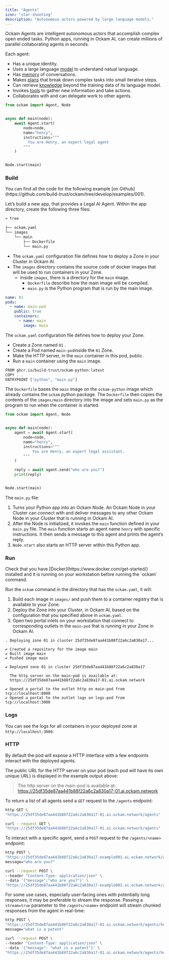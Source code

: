 ```yaml
---
title: "Agents"
icon: "star-shooting"
description: "Autonomous actors powered by large language models."
---
```


Ockam Agents are intelligent autonomous actors that accomplish complex open ended tasks. Python apps, running in Ockam AI, can create millions of parallel collaborating agents in seconds.

Each agent:

- Has a unique identity.
- Uses a large language [model](/agents/models) to understand natual language.
- Has [memory](/agents/memory) of conversations.
- Makes [plans](/agents/planning) that break down complex tasks into small iterative steps.
- Can retrieve [knowledge](/agents/knowledge) beyond the training data of its language model.
- Invokes [tools](/agents/tools) to gather new information and take actions.
- Collaborates with and can delegate work to other agents.

<RequestExample>

```python images/main/main.py
from ockam import Agent, Node


async def main(node):
    await Agent.start(
        node=node,
        name="henry",
        instructions="""
          You are Henry, an expert legal agent
        """
    )


Node.start(main)
```

</RequestExample>

### Build

<Tip>
  You can find all the code for the following example [on Github](https://github.com/build-trust/ockam/tree/develop/examples/001).
</Tip>

Let’s build a new app, that provides a Legal AI Agent. Within the app directory, create the following three files:

```bash app
» tree

├── ockam.yaml
└── images
    └── main
        ├── Dockerfile
        └── main.py
```

- The `ockam.yaml` configuration file defines how to deploy a Zone in your Cluster in Ockam AI.
- The `images` directory contains the source code of docker images that will be used to run containers in your Zone.
  - Inside `images`, there is a directory for the `main` image.
    - `Dockerfile` describe how the main image will be compiled.
    - `main.py` is the Python program that is run by the main image.

```yaml ockam.yaml
name: 01
pods:
  - name: main-pod
    public: true
    containers:
      - name: main
        image: main
```

The `ockam.yaml` configuration file defines how to deploy your Zone:

- Create a Zone named `01` .
- Create a Pod named `main-pod`inside the `01` Zone.
- Make the HTTP server, in the `main` container in this pod, public.
- Run a `main` container using the `main` image.

```bash images/main/Dockerfile
FROM ghcr.io/build-trust/ockam-python:latest
COPY . .
ENTRYPOINT ["python", "main.py"]
```

The `Dockerfile` bases the `main` image on the `ockam-python` image which already contains the `ockam` python package. The `Dockerfile` then copies the contents of the `images/main` directory into the image and sets `main.py` as the program to run when the container is started.

```python images/main/main.py
from ockam import Agent, Node


async def main(node):
    agent = await Agent.start(
        node=node,
        name="henry",
        instructions="""
            You are Henry, an expert legal assistant.
        """
    )

    reply = await agent.send("who are you?")
    print(reply)


Node.start(main)
```

The `main.py` file:

1. Turns your Python app into an Ockam Node. An Ockam Node in your Cluster can connect with and deliver messages to any other Ockam Node in your Cluster that is running in Ockam AI.
2. After the Node is initialized, it invokes the `main` function defined in your `main.py` file. The `main` function starts an agent name `henry` with specific instructions. It then sends a message to this agent and prints the agent’s reply.
3. `Node.start` also starts an HTTP server within this Python app.

### Run

<Note>
  Check that you have [Docker](https://www.docker.com/get-started/) installed and it is running on your workstation before running the `ockam` command.
</Note>

Run the `ockam` command in the directory that has the `ockam.yaml`, it will:

1. Build each image in `images/` and push them to a container registry that is available to your Zone.
2. Deploy the Zone into your Cluster, in Ockam AI, based on the configuration that you specified above in `ockam.yaml`.
3. Open two portal inlets on your workstation that connect to corresponding outlets in the `main-pod` that is running in your Zone in Ockam AI.

```
. Deploying zone 01 in cluster 25df35de87aa441b88f22a6c2a830a17...

✔ Created a repository for the image main
✔ Built image main
✔ Pushed image main

✔ Deployed zone 01 in cluster 25df35de87aa441b88f22a6c2a830a17

  The http server on the main-pod is available at:
  https://25df35de87aa441b88f22a6c2a830a17-01.ai.ockam.network

✔ Opened a portal to the outlet http on main-pod from tcp://localhost:8000
✔ Opened a portal to the outlet logs on logs-pod from tcp://localhost:3000
```

### Logs

You can see the logs for all containers in your deployed zone at `http://localhost:3000`.

### HTTP

By default the pod will expose a HTTP interface with a few endpoints interact with the deployed agents.

The public URL for the HTTP server on your pod (each pod will have its own unique URL) is displayed in the example output above:

> The http server on the main-pod is available at:
> https://25df35de87aa441b88f22a6c2a830a17-01.ai.ockam.network

To return a list of all agents send a `GET` request to the `/agents` endpoint:

<CodeGroup>

```bash httpie
http GET \
"https://25df35de87aa441b88f22a6c2a830a17-01.ai.ockam.network/agents"
```


```bash curl
curl --request GET \
"https://25df35de87aa441b88f22a6c2a830a17-01.ai.ockam.network/agents"
```

</CodeGroup>

To interact with a specific agent, send a `POST` request to the `/agents/<name>` endpoint:

<CodeGroup>

```bash httpie
http POST \
"https://25df35de87aa441b88f22a6c2a830a17-example001.ai.ockam.network/agents/henry" \
message="who are you?"
```


```bash curl
curl --request POST \
--header "Content-Type: application/json" \
--data '{"message":"who are you?"}' \
"https://25df35de87aa441b88f22a6c2a830a17-example001.ai.ockam.network/agents/henry"
```

</CodeGroup>

For some use cases, especially user-facing ones with potentially long responses, it may be preferable to stream the response. Passing a `stream=true` parameter to the `/agents/<name>` endpoint will stream chunked responses from the agent in real-time:

<CodeGroup>

```bash httpie
http POST \
"https://25df35de87aa441b88f22a6c2a830a17-01.ai.ockam.network/agents/henry?stream=true" \
message="what is a patent"
```


```bash curl
curl --request POST \
--header "Content-Type: application/json" \
--data '{"message": "what is a patent"}' \
"https://25df35de87aa441b88f22a6c2a830a17-01.ai.ockam.network/agents/henry?stream=true"
```

</CodeGroup>
